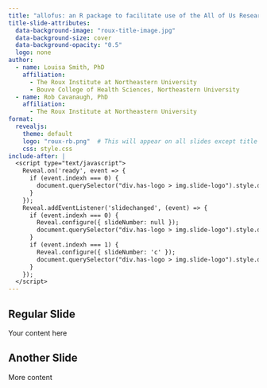 ```yaml
---
title: "allofus: an R package to facilitate use of the All of Us Researcher Workbench <br><br>"
title-slide-attributes:
  data-background-image: "roux-title-image.jpg"
  data-background-size: cover
  data-background-opacity: "0.5"
  logo: none
author:
  - name: Louisa Smith, PhD
    affiliation: 
      - The Roux Institute at Northeastern University
      - Bouve College of Health Sciences, Northeastern University
  - name: Rob Cavanaugh, PhD
    affiliation: 
      - The Roux Institute at Northeastern University
format: 
  revealjs:
    theme: default
    logo: "roux-rb.png"  # This will appear on all slides except title
    css: style.css
include-after: |
  <script type="text/javascript">
    Reveal.on('ready', event => {
      if (event.indexh === 0) {
        document.querySelector("div.has-logo > img.slide-logo").style.display = "none";
      }
    });
    Reveal.addEventListener('slidechanged', (event) => {
      if (event.indexh === 0) {
        Reveal.configure({ slideNumber: null });
        document.querySelector("div.has-logo > img.slide-logo").style.display = "none";
      }
      if (event.indexh === 1) { 
        Reveal.configure({ slideNumber: 'c' });
        document.querySelector("div.has-logo > img.slide-logo").style.display = null;
      }
    });
  </script>
---
```


## Regular Slide

Your content here

## Another Slide

More content
